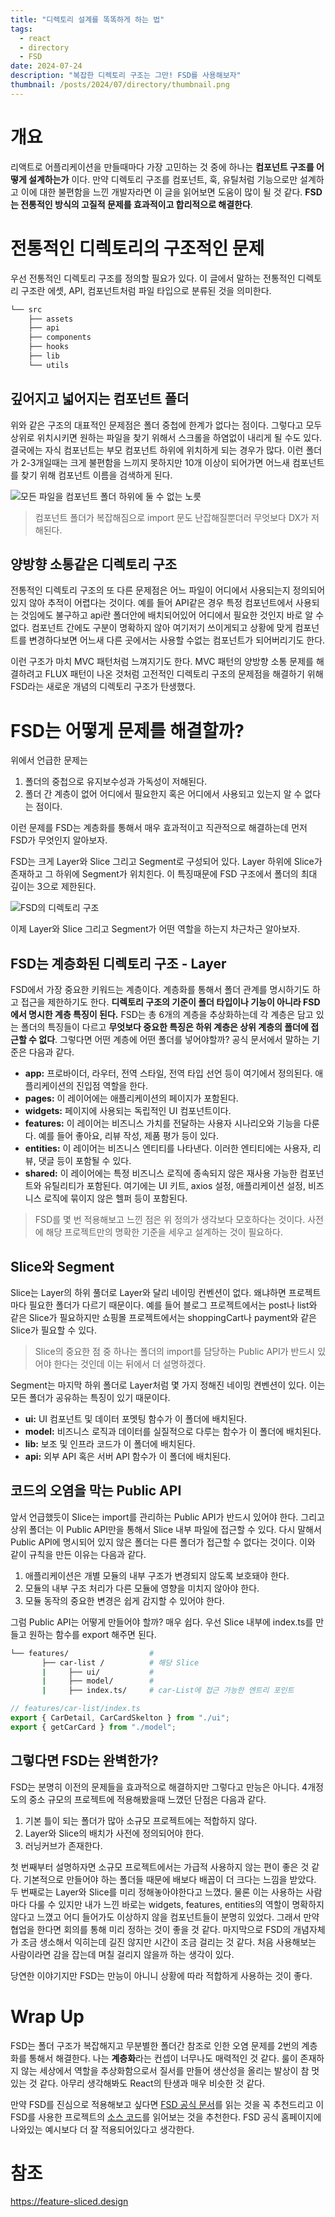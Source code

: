 ```yaml
---
title: "디렉토리 설계를 똑똑하게 하는 법"
tags:
  - react
  - directory
  - FSD
date: 2024-07-24
description: "복잡한 디렉토리 구조는 그만! FSD를 사용해보자"
thumbnail: /posts/2024/07/directory/thumbnail.png
---
```


# 개요
리액트로 어플리케이션을 만들때마다 가장 고민하는 것 중에 하나는 **컴포넌트 구조를 어떻게 설계하는가** 이다. 만약 디렉토리 구조를 컴포넌트, 훅, 유틸처럼 기능으로만 설계하고 이에 대한 불편함을 느낀 개발자라면 이 글을 읽어보면 도움이 많이 될 것 같다. **FSD는 전통적인 방식의 고질적 문제를 효과적이고 합리적으로 해결한다**.

# 전통적인 디렉토리의 구조적인 문제
우선 전통적인 디렉토리 구조를 정의할 필요가 있다. 이 글에서 말하는 전통적인 디렉토리 구조란 에셋, API, 컴포넌트처럼 파일 타입으로 분류된 것을 의미한다.

```bash
└── src
    ├── assets
    ├── api
    ├── components
    ├── hooks
    ├── lib
    └── utils
```

## 깊어지고 넓어지는 컴포넌트 폴더
위와 같은 구조의 대표적인 문제점은 폴더 중첩에 한계가 없다는 점이다. 그렇다고 모두 상위로 위치시키면 원하는 파일을 찾기 위해서 스크롤을 하염없이 내리게 될 수도 있다. 결국에는 자식 컴포넌트는 부모 컴포넌트 하위에 위치하게 되는 경우가 많다. 이런 폴더가 2-3개일때는 크게 불편함을 느끼지 못하지만 10개 이상이 되어가면 어느새 컴포넌트를 찾기 위해 컴포넌트 이름을 검색하게 된다.

![모든 파일을 컴포넌트 폴더 하위에 둘 수 없는 노릇](/posts/2024/07/directory/image_1.webp)


> 컴포넌트 폴더가 복잡해짐으로 import 문도 난잡해질뿐더러 무엇보다 DX가 저해된다.

## 양방향 소통같은 디렉토리 구조
전통적인 디렉토리 구조의 또 다른 문제점은 어느 파일이 어디에서 사용되는지 정의되어있지 않아 추적이 어렵다는 것이다. 예를 들어 API같은 경우 특정 컴포넌트에서 사용되는 것임에도 불구하고 api란 폴더안에 배치되어있어 어디에서 필요한 것인지 바로 알 수 없다. 컴포넌트 간에도 구분이 명확하지 않아 여기저기 쓰이게되고 상황에 맞게 컴포넌트를 변경하다보면 어느새 다른 곳에서는 사용할 수없는 컴포넌트가 되어버리기도 한다.

이런 구조가 마치 MVC 패턴처럼 느껴지기도 한다. MVC 패턴의 양방향 소통 문제를 해결하려고 FLUX 패턴이 나온 것처럼 고전적인 디렉토리 구조의 문제점을 해결하기 위해 FSD라는 새로운 개념의 디렉토리 구조가 탄생했다.

# FSD는 어떻게 문제를 해결할까?
위에서 언급한 문제는
1. 폴더의 중첩으로 유지보수성과 가독성이 저해된다.
2. 폴더 간 계층이 없어 어디에서 필요한지 혹은 어디에서 사용되고 있는지 알 수 없다는 점이다.

이런 문제를 FSD는 계층화를 통해서 매우 효과적이고 직관적으로 해결하는데 먼저 FSD가 무엇인지 알아보자.

FSD는 크게 Layer와 Slice 그리고 Segment로 구성되어 있다. Layer 하위에 Slice가 존재하고 그 하위에 Segment가 위치힌다. 이 특징때문에 FSD 구조에서 폴더의 최대 깊이는 3으로 제한된다.

![FSD의 디렉토리 구조](/posts/2024/07/directory/image_2.png)

이제 Layer와 Slice 그리고 Segment가 어떤 역할을 하는지 차근차근 알아보자.

## FSD는 계층화된 디렉토리 구조 - Layer
FSD에서 가장 중요한 키워드는 계층이다. 계층화를 통해서 폴더 관계를 명시하기도 하고 접근을 제한하기도 한다. **디렉토리 구조의 기준이 폴더 타입이나 기능이 아니라 FSD에서 명시한 계층 특징이 된다.** FSD는 총 6개의 계층을 추상화하는데 각 계층은 담고 있는 폴더의 특징들이 다르고 **무엇보다 중요한 특징은 하위 계층은 상위 계층의 폴더에 접근할 수 없다**. 그렇다면 어떤 계층에 어떤 폴더를 넣어야할까? 공식 문서에서 말하는 기준은 다음과 같다.

- **app:** 프로바이더, 라우터, 전역 스타일, 전역 타입 선언 등이 여기에서 정의된다. 애플리케이션의 진입점 역할을 한다.
- **pages:** 이 레이어에는 애플리케이션의 페이지가 포함된다.
- **widgets:** 페이지에 사용되는 독립적인 UI 컴포넌트이다.
- **features:** 이 레이어는 비즈니스 가치를 전달하는 사용자 시나리오와 기능을 다룬다. 예를 들어 좋아요, 리뷰 작성, 제품 평가 등이 있다.
- **entities:** 이 레이어는 비즈니스 엔티티를 나타낸다. 이러한 엔티티에는 사용자, 리뷰, 댓글 등이 포함될 수 있다.
- **shared:** 이 레이어에는 특정 비즈니스 로직에 종속되지 않은 재사용 가능한 컴포넌트와 유틸리티가 포함된다. 여기에는 UI 키트, axios 설정, 애플리케이션 설정, 비즈니스 로직에 묶이지 않은 헬퍼 등이 포함된다.

> FSD를 몇 번 적용해보고 느낀 점은 위 정의가 생각보다 모호하다는 것이다. 사전에 해당 프로젝트만의 명확한 기준을 세우고 설계하는 것이 필요하다.

## Slice와 Segment
Slice는 Layer의 하위 풀더로 Layer와 달리 네이밍 컨벤션이 없다. 왜냐하면 프로젝트마다 필요한 폴더가 다르기 때문이다. 예를 들어 블로그 프로젝트에서는 post나 list와 같은 Slice가 필요하지만 쇼핑몰 프로젝트에서는 shoppingCart나 payment와 같은 Slice가 필요할 수 있다.

> Slice의 중요한 점 중 하나는 폴더의 import를 담당하는 Public API가 반드시 있어야 한다는 것인데 이는 뒤에서 더 설명하겠다.

Segment는 마지막 하위 폴더로 Layer처럼 몇 가지 정해진 네이밍 켠벤션이 있다. 이는 모든 폴더가 공유하는 특징이 있기 때문이다.

- **ui:** UI 컴포넌트 및 데이터 포멧팅 함수가 이 폴더에 배치된다.
- **model:** 비즈니스 로직과 데이터를 실질적으로 다루는 함수가 이 폴더에 배치된다.
- **lib:** 보조 및 인프라 코드가 이 폴더에 배치된다.
- **api:** 외부 API 혹은 서버 API 함수가 이 폴더에 배치된다.

## 코드의 오염을 막는 Public API
앞서 언급했듯이 Slice는 import를 관리하는 Public API가 반드시 있어야 한다. 그리고 상위 폴더는 이 Public API만을 통해서 Slice 내부 파일에 접근할 수 있다. 다시 말해서 Public API에 명시되어 있지 않은 폴더는 다른 폴더가 접근할 수 없다는 것이다. 이와 같이 규칙을 만든 이유는 다음과 같다.

1. 애플리케이션은 개별 모듈의 내부 구조가 변경되지 않도록 보호돼야 한다.
2. 모듈의 내부 구조 처리가 다른 모듈에 영향을 미치지 않아야 한다.
3. 모듈 동작의 중요한 변경은 쉽게 감지할 수 있어야 한다.

그럼 Public API는 어떻게 만들어야 할까? 매우 쉽다.
우선 Slice 내부에 index.ts를 만들고 원하는 함수를 export 해주면 된다.

```bash
└── features/                  #
       ├── car-list /          # 해당 Slice
       |     ├── ui/           #
       |     ├── model/        #
       |     ├── index.ts/     # car-List에 접근 가능한 엔트리 포인트
```

```js
// features/car-list/index.ts
export { CarDetail, CarCardSkelton } from "./ui";
export { getCarCard } from "./model";
```

## 그렇다면 FSD는 완벽한가?
FSD는 분명히 이전의 문제들을 효과적으로 해결하지만 그렇다고 만능은 아니다. 4개정도의 중소 규모의 프로젝트에 적용해봤을때 느꼈던 단점은 다음과 같다.
1. 기본 틀이 되는 폴더가 많아 소규모 프로젝트에는 적합하지 않다.
2. Layer와 Slice의 배치가 사전에 정의되어야 한다.
3. 러닝커브가 존재한다.

첫 번째부터 설명하자면 소규모 프로젝트에서는 가급적 사용하지 않는 편이 좋은 것 같다. 기본적으로 만들어야 하는 폴더들 때문에 배보다 배꼽이 더 크다는 느낌을 받았다. 두 번째로는 Layer와 Slice를 미리 정해놓아야한다고 느꼈다. 물론 이는 사용하는 사람마다 다룰 수 있지만 내가 느낀 바로는 widgets, features, entities의 역할이 명확하지 않다고 느꼈고 어디 들어가도 이상하지 않을 컴포넌트들이 분명히 있었다. 그래서 만약 협업을 한다면 회의를 통해 미리 정하는 것이 좋을 것 같다. 마지막으로 FSD의 개념자체가 조금 생소해서 익히는데 길진 않지만 시간이 조금 걸리는 것 같다. 처음 사용해보는 사람이라면 감을 잡는데 며칠 걸리지 않을까 하는 생각이 있다.

당연한 이야기지만 FSD는 만능이 아니니 상황에 따라 적합하게 사용하는 것이 좋다.

# Wrap Up
FSD는 폴더 구조가 복잡해지고 무분별한 폴더간 참조로 인한 오염 문제를 2번의 계층화를 통해서 해결한다. 나는 **계층화**라는 컨셉이 너무나도 매력적인 것 같다. 룰이 존재하지 않는 세상에서 역할을 추상화함으로서 질서를 만들어 생산성을 올리는 발상이 참 멋있는 것 같다. 아무리 생각해봐도 React의 탄생과 매우 비슷한 것 같다.

만약 FSD를 진심으로 적용해보고 싶다면 [FSD 공식 문서](https://feature-sliced.design/)를 읽는 것을 꼭 추천드리고 이 FSD를 사용한 프로젝트의 [소스 코드](https://github.com/yurisldk/realworld-react-fsd)를 읽어보는 것을 추천한다. FSD 공식 홈페이지에 나와있는 예시보다 더 잘 적용되어있다고 생각한다.

# 참조
https://feature-sliced.design